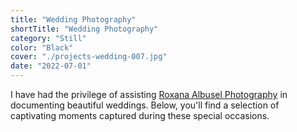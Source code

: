 ```yaml
---
title: "Wedding Photography"
shortTitle: "Wedding Photography"
category: "Still"
color: "Black"
cover: "./projects-wedding-007.jpg"
date: "2022-07-01"
---
```


I have had the privilege of assisting [Roxana Albusel Photography](https://www.roxanaphotography.com/ "Roxana Albusel Photography") in documenting beautiful weddings. Below, you'll find a selection of captivating moments captured during these special occasions.